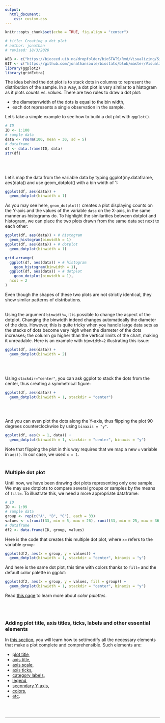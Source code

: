 ```yaml
---
output:
  html_document:
    css: custom.css
--- 
```


```r
knitr::opts_chunk$set(echo = TRUE, fig.align = "center")

# title: Creating a dot plot
# author: jonathan
# revised: 18/3/2020

WEB <- c("https://bioceed.uib.no/dropfolder/bioSTATS/Rmd/Visualizing/Simple/dot-plot.html")
GIT <- c("https://github.com/jonathansoule/biostats/blob/master/Visualizing/Simple/dot-plot.Rmd")
library(ggplot2)
library(gridExtra)
```
The idea behind the dot plot is to stack dots in columns to represent the distribution of the sample. In a way, a dot plot is very similar to a histogram as it plots *counts* vs. *values*.
There are two rules to draw a dot plot:

+ the diameter/width of the dots is equal to the bin width,
+ each dot represents a single observation in the sample.

Let's take a simple example to see how to build a dot plot with `ggplot()`.
```r
# ID
ID <- 1:100
# sample data
data <- rnorm(100, mean = 30, sd = 5)
# dataframe
df <- data.frame(ID, data)
str(df)
```
<br/><br/>

Let's map the data from the variable data by typing ggplot(my.dataframe, aes(data)) and use geom_dotplot() with a bin width of 1:
```r
ggplot(df, aes(data)) +
  geom_dotplot(binwidth = 1)
```


As you may see here, `geom_dotplot()` creates a plot displaying counts on the Y-axis and the values of the variable `data` on the X-axis, in the same manner as histograms do.
To highlight the similarities between dotplot and histogram, we can place the two plots drawn from the same data set next to each other:
```r
ggplot(df, aes(data)) + # histogram
  geom_histogram(binwidth = 1)
ggplot(df, aes(data)) + # dotplot
  geom_dotplot(binwidth = 1)
```
```r
grid.arrange(
  ggplot(df, aes(data)) + # histogram
    geom_histogram(binwidth = 1),
  ggplot(df, aes(data)) + # dotplot
    geom_dotplot(binwidth = 1),
  ncol = 2
)
```
Even though the shapes of these two plots are not strictly identical, they show similar patterns of distributions. 
<br/><br/>

Using the argument `binwidth=`, it is possible to change the aspect of the dotplot. Changing the binwidth indeed changes automatically the diameter of the dots. However, this is quite tricky when you handle large data sets as the stacks of dots become very high when the diameter of the dots increases; the column go higher than the vertical limits of the chart, making it unreadable. Here is an example with `binwidth=2` illustrating this issue:
```r
ggplot(df, aes(data)) +
  geom_dotplot(binwidth = 2)
```
<br/><br/>

Using `stackdir="center"`, you can ask ggplot to stack the dots from the center, thus creating a symmetrical figure:
```r
ggplot(df, aes(data)) +
  geom_dotplot(binwidth = 1, stackdir = "center")
```
<br/><br/>

And you can even plot the dots along the Y-axis, thus flipping the plot 90 degrees counterclockwise by using `binaxis = "y"`.
```r
ggplot(df, aes(x = 1, data)) +
  geom_dotplot(binwidth = 1, stackdir = "center", binaxis = "y")
```
Note that flipping the plot in this way requires that we map a new `x` variable in `aes()`. In our case, we used `x = 1`.
<br/><br/>

### Multiple dot plot

Until now, we have been drawing dot plots representing only one sample. We may use dotplots to compare several groups or samples by the means of `fill=`. To illustrate this, we need a more appropriate dataframe:
```r
# ID
ID <- 1:99
# sample data
group <- rep(c("A", "B", "C"), each = 33)
values <- c(runif(33, min = 5, max = 26), runif(33, min = 25, max = 36), runif(33, min = 25, max = 33))
# dataframe
df2 <- data.frame(ID, group, values)
```

Here is the code that creates this multiple dot plot, where `x=` refers to the variable `group`:
```r
ggplot(df2, aes(x = group, y = values)) +
  geom_dotplot(binwidth = 1, stackdir = "center", binaxis = "y")
```

And here is the same dot plot, this time with colors thanks to `fill=` and the default color palette in ggplot:
```r
ggplot(df2, aes(x = group, y = values, fill = group)) +
  geom_dotplot(binwidth = 1, stackdir = "center", binaxis = "y")
```
Read [this page](https://biostats.w.uib.no/choosing-colors-for-your-plot/){target="_blank"} to learn more about *color palettes*.

<br/><br/>

### Adding plot title, axis titles, ticks, labels and other essential elements

In [this section](https://biostats.w.uib.no/topics/data-visualization-with-ggplot2/essential-elements/){target="_blank"}, you will learn how to set/modify all the necessary elements that make a plot complete and comprehensible. Such elements are:

+ [plot title](https://biostats.w.uib.no/title/){target="_blank"}, 
+ [axis title](https://biostats.w.uib.no/axis-titles/){target="_blank"},
+ [axis scale](https://biostats.w.uib.no/axis-scale/){target="_blank"},
+ [axis ticks](https://biostats.w.uib.no/axis-ticks/){target="_blank"},
+ [category labels](https://biostats.w.uib.no/category-labels/){target="_blank"},
+ [legend](https://biostats.w.uib.no/legend/){target="_blank"},
+ [secondary Y-axis](https://biostats.w.uib.no/secondary-y-axis/){target="_blank"},
+ [colors](https://biostats.w.uib.no/choosing-colors-for-your-plot/){target="_blank"},
+ [etc](https://biostats.w.uib.no/topics/data-visualization-with-ggplot2/essential-elements/){target="_blank"}.

<br/><br/>

***
<!-- UNCOMMENT TO ACTIVATE
Get the Rmarkdown file corresponding to this page on [GitHub](`r GIT`){target="_blank"}.
-->
